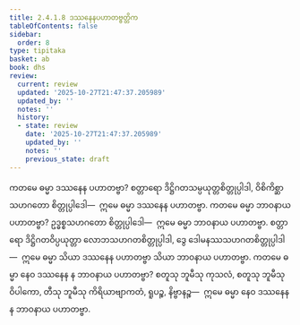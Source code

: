 ```yaml
---
title: 2.4.1.8 ဒဿနေနပဟာတဗ္ဗတ္တိက
tableOfContents: false
sidebar:
  order: 8
type: tipitaka
basket: ab
book: dhs
review:
  current: review
  updated: '2025-10-27T21:47:37.205989'
  updated_by: ''
  notes: ''
  history:
  - state: review
    date: '2025-10-27T21:47:37.205989'
    updated_by: ''
    notes: ''
    previous_state: draft
---
```



<ReviewStatus review={frontmatter.review} showDetails={true} />

<HypothesisAnnotation frontmatter={frontmatter} />

<DynamicBreadcrumb />

<Division number="1405" book="dhs" e="ch" v="29" p="269">

<Paragraph number="2111" book="dhs">
ကတမေ ဓမ္မာ ဒဿနေန ပဟာတဗ္ဗာ? စတ္တာရော ဒိဋ္ဌိဂတသမ္ပယုတ္တစိတ္တုပ္ပါဒါ, ဝိစိကိစ္ဆာသဟဂတော စိတ္တုပ္ပါဒေါ—  ဣမေ ဓမ္မာ ဒဿနေန ပဟာတဗ္ဗာ.
</Paragraph>

</Division>
<Division number="1406" book="dhs" e="ch" v="29" p="269">

<Paragraph number="2112" book="dhs">
ကတမေ ဓမ္မာ ဘာဝနာယ ပဟာတဗ္ဗာ? ဥဒ္ဓစ္စသဟဂတော စိတ္တုပ္ပါဒေါ—  ဣမေ ဓမ္မာ ဘာဝနာယ ပဟာတဗ္ဗာ. စတ္တာရော ဒိဋ္ဌိဂတဝိပ္ပယုတ္တာ လောဘသဟဂတစိတ္တုပ္ပါဒါ, ဒွေ ဒေါမနဿသဟဂတစိတ္တုပ္ပါဒါ—  ဣမေ ဓမ္မာ သိယာ ဒဿနေန ပဟာတဗ္ဗာ သိယာ ဘာဝနာယ ပဟာတဗ္ဗာ.
</Paragraph>

</Division>
<Division number="1407" book="dhs" e="ch" v="29" p="269">

<Paragraph number="2113" book="dhs">
ကတမေ ဓမ္မာ နေဝ ဒဿနေန န ဘာဝနာယ ပဟာတဗ္ဗာ? စတူသု ဘူမီသု ကုသလံ, စတူသု ဘူမီသု ဝိပါကော, တီသု ဘူမီသု ကိရိယာဗျာကတံ, ရူပဉ္စ, နိဗ္ဗာနဉ္စ—  ဣမေ ဓမ္မာ နေဝ ဒဿနေန န ဘာဝနာယ ပဟာတဗ္ဗာ.
</Paragraph>
</Division>